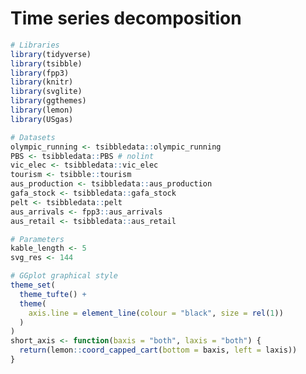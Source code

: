 # Time series decomposition

```r
# Libraries
library(tidyverse)
library(tsibble)
library(fpp3)
library(knitr)
library(svglite)
library(ggthemes)
library(lemon)
library(USgas)

# Datasets
olympic_running <- tsibbledata::olympic_running
PBS <- tsibbledata::PBS # nolint
vic_elec <- tsibbledata::vic_elec
tourism <- tsibble::tourism
aus_production <- tsibbledata::aus_production
gafa_stock <- tsibbledata::gafa_stock
pelt <- tsibbledata::pelt
aus_arrivals <- fpp3::aus_arrivals
aus_retail <- tsibbledata::aus_retail

# Parameters
kable_length <- 5
svg_res <- 144

# GGplot graphical style
theme_set(
  theme_tufte() +
  theme(
    axis.line = element_line(colour = "black", size = rel(1))
  )
)
short_axis <- function(baxis = "both", laxis = "both") {
  return(lemon::coord_capped_cart(bottom = baxis, left = laxis))
}
```

